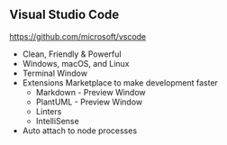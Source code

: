 ## Visual Studio Code

https://github.com/microsoft/vscode

- Clean, Friendly & Powerful
- Windows, macOS, and Linux
- Terminal Window
- Extensions Marketplace to make development faster
  - Markdown - Preview Window
  - PlantUML - Preview Window
  - Linters
  - IntelliSense
- Auto attach to node processes
